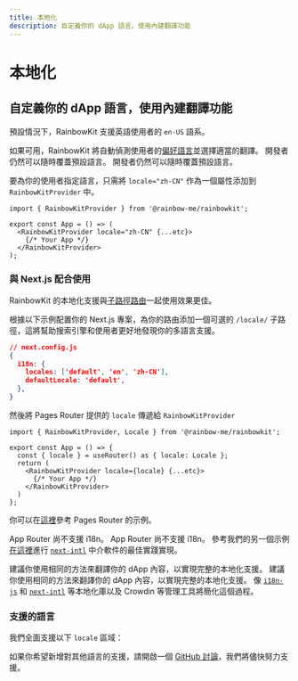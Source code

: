 ```yaml
---
title: 本地化
description: 自定義你的 dApp 語言，使用內建翻譯功能
---
```


# 本地化

## 自定義你的 dApp 語言，使用內建翻譯功能

預設情況下，RainbowKit 支援英語使用者的 `en-US` 語系。

如果可用，RainbowKit 將自動偵測使用者的[偏好語言](https://developer.mozilla.org/en-US/docs/Web/API/Navigator/language)並選擇適當的翻譯。 開發者仍然可以隨時覆蓋預設語言。 開發者仍然可以隨時覆蓋預設語言。

要為你的使用者指定語言，只需將 `locale="zh-CN"` 作為一個屬性添加到 `RainbowKitProvider` 中。

```tsx
import { RainbowKitProvider } from '@rainbow-me/rainbowkit';

export const App = () => (
  <RainbowKitProvider locale="zh-CN" {...etc}>
    {/* Your App */}
  </RainbowKitProvider>
);
```

### 與 Next.js 配合使用

RainbowKit 的本地化支援與[子路徑路由](https://nextjs.org/docs/pages/building-your-application/routing/internationalization#sub-path-routing)一起使用效果更佳。

根據以下示例配置你的 Next.js 專案，為你的路由添加一個可選的 `/locale/` 子路徑，這將幫助搜索引擎和使用者更好地發現你的多語言支援。

```json
// next.config.js
{
  i18n: {
    locales: ['default', 'en', 'zh-CN'],
    defaultLocale: 'default',
  },
}
```

然後將 Pages Router 提供的 `locale` 傳遞給 `RainbowKitProvider`

```tsx
import { RainbowKitProvider, Locale } from '@rainbow-me/rainbowkit';

export const App = () => {
  const { locale } = useRouter() as { locale: Locale };
  return (
    <RainbowKitProvider locale={locale} {...etc}>
      {/* Your App */}
    </RainbowKitProvider>
  )
};
```

你可以在[這裡](https://github.com/rainbow-me/rainbowkit/tree/main/examples/with-next)參考 Pages Router 的示例。

App Router 尚不支援 i18n。 App Router 尚不支援 i18n。 參考我們的另一個示例[在這裡](https://github.com/rainbow-me/rainbowkit/tree/main/examples/with-next-app-i18n)進行 [`next-intl`](https://github.com/amannn/next-intl) 中介軟件的最佳實踐實現。

建議你使用相同的方法來翻譯你的 dApp 內容，以實現完整的本地化支援。 建議你使用相同的方法來翻譯你的 dApp 內容，以實現完整的本地化支援。 像 [`i18n-js`](https://github.com/fnando/i18n) 和 [`next-intl`](https://github.com/amannn/next-intl) 等本地化庫以及 Crowdin 等管理工具將簡化這個過程。

### 支援的語言

我們全面支援以下 `locale` 區域：

<Table
  header={[
    '語言', '地區', '語言環境', '簡寫'
  ]}
  dataTypes={[
    'string', 'string', 'code', 'code'
  ]}
  data={[
    ['English', 'United States 🇺🇸', 'en-US', 'en'],
    ['中文', 'Mainland China 🇨🇳', 'zh-CN', 'zh-Hans', 'zh'],
    ['繁體中文', 'Hong Kong 🇭🇰', 'zh-HK'],
    ['繁體中文', 'Taiwan 🇹🇼', 'zh-TW', 'zh-Hant'],
    ['हिंदी', 'India 🇮🇳', 'hi-IN', 'hi'],
    ['Español', 'Latin America 🌎', 'es-419', 'es'],
    ['Français', 'France 🇫🇷', 'fr-FR', 'fr'],
    ['العربية', 'Middle East 🌍', 'ar-AR', 'ar'],
    ['Português', 'Brazil 🇧🇷', 'pt-BR', 'pt'],
    ['Русский', 'Russia 🇷🇺', 'ru-RU', 'ru'],
    ['Bahasa Indonesia', 'Indonesia 🇮🇩', 'id-ID', 'id'],
    ['日本語', 'Japan 🇯🇵', 'ja-JP', 'ja'],
    ['Türkçe', 'Turkey 🇹🇷', 'tr-TR', 'tr'],
    ['한국어', 'South Korea 🇰🇷', 'ko-KR', 'ko'],
    ['ภาษาไทย', 'Thailand 🇹🇭', 'th-TH', 'th'],
    ['українська', 'Ukraine 🇺🇦', 'uk-UA', 'ua'],
    ['Tiếng Việt', 'Vietnam 🇻🇳', 'vi-VN', 'vi'],
  ]}
/>

如果你希望新增對其他語言的支援，請開啟一個 [GitHub 討論](https://github.com/rainbow-me/rainbowkit/discussions/new?category=ideas)，我們將儘快努力支援。
